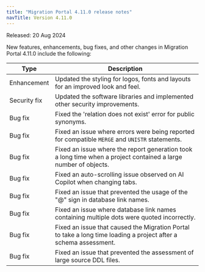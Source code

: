 ```yaml
---
title: "Migration Portal 4.11.0 release notes"
navTitle: Version 4.11.0
---
```


Released: 20 Aug 2024

New features, enhancements, bug fixes, and other changes in Migration Portal 4.11.0 include the following:

| Type              | Description                                                                                                      |
|-------------------|------------------------------------------------------------------------------------------------------------------|
| Enhancement       | Updated the styling for logos, fonts and layouts for an improved look and feel.                                  |
| Security&nbsp;fix | Updated the software libraries and implemented other security improvements.                                      |
| Bug&nbsp;fix      | Fixed the 'relation does not exist' error for public synonyms.                                                   |
| Bug&nbsp;fix      | Fixed an issue where errors were being reported for compatible `MERGE` and `UNISTR` statements.                  |
| Bug&nbsp;fix      | Fixed an issue where the report generation took a long time when a project contained a large number of objects.  |
| Bug&nbsp;fix      | Fixed an auto-scrolling issue observed on AI Copilot when changing tabs.                                         |
| Bug&nbsp;fix      | Fixed an issue that prevented the usage of the "@" sign in database link names.                                  |
| Bug&nbsp;fix      | Fixed an issue where database link names containing multiple dots were quoted incorrectly.                       |
| Bug&nbsp;fix      | Fixed an issue that caused the Migration Portal to take a long time loading a project after a schema assessment. |
| Bug&nbsp;fix      | Fixed an issue that prevented the assessment of large source DDL files.                                          |
